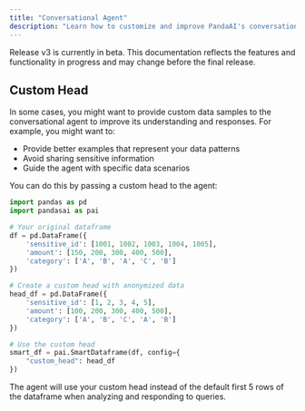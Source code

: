 ```yaml
---
title: "Conversational Agent"
description: "Learn how to customize and improve PandaAI's conversational capabilities"
---
```


<Note title="Beta Notice">
Release v3 is currently in beta. This documentation reflects the features and functionality in progress and may change before the final release.
</Note>

## Custom Head

In some cases, you might want to provide custom data samples to the conversational agent to improve its understanding and responses. For example, you might want to:
- Provide better examples that represent your data patterns
- Avoid sharing sensitive information
- Guide the agent with specific data scenarios

You can do this by passing a custom head to the agent:

```python
import pandas as pd
import pandasai as pai

# Your original dataframe
df = pd.DataFrame({
    'sensitive_id': [1001, 1002, 1003, 1004, 1005],
    'amount': [150, 200, 300, 400, 500],
    'category': ['A', 'B', 'A', 'C', 'B']
})

# Create a custom head with anonymized data
head_df = pd.DataFrame({
    'sensitive_id': [1, 2, 3, 4, 5],
    'amount': [100, 200, 300, 400, 500],
    'category': ['A', 'B', 'C', 'A', 'B']
})

# Use the custom head
smart_df = pai.SmartDataframe(df, config={
    "custom_head": head_df
})
```

The agent will use your custom head instead of the default first 5 rows of the dataframe when analyzing and responding to queries.
